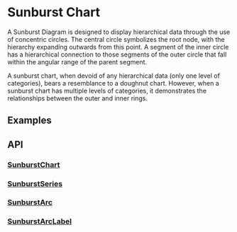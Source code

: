 
<Meta of={Stories} />

# Sunburst Chart

A Sunburst Diagram is designed to display hierarchical data through the use
of concentric circles. The central circle symbolizes the root node, with the
hierarchy expanding outwards from this point. A segment of the inner circle has a
hierarchical connection to those segments of the outer circle that fall within the
angular range of the parent segment.

A sunburst chart, when devoid of any hierarchical data (only one level of categories),
bears a resemblance to a doughnut chart. However, when a sunburst chart has
multiple levels of categories, it demonstrates the relationships between the outer and
inner rings.

## Examples
<ToggleCanvas of={Stories.Simple} storybook="charts-sunburst-chart--simple" />

## API
### [SunburstChart](https://github.com/reaviz/reaviz/blob/master/src/SunburstChart/SunburstChart.tsx)
<PropsTable of={SunburstChart} />

### [SunburstSeries](https://github.com/reaviz/reaviz/blob/master/src/SunburstChart/SunburstSeries.tsx)
<PropsTable of={SunburstSeries} />

### [SunburstArc](https://github.com/reaviz/reaviz/blob/master/src/SunburstChart/SunburstArc.tsx)
<PropsTable of={SunburstArc} />

### [SunburstArcLabel](https://github.com/reaviz/reaviz/blob/master/src/SunburstChart/SunburstArcLabel.tsx)
<PropsTable of={SunburstArcLabel} />
